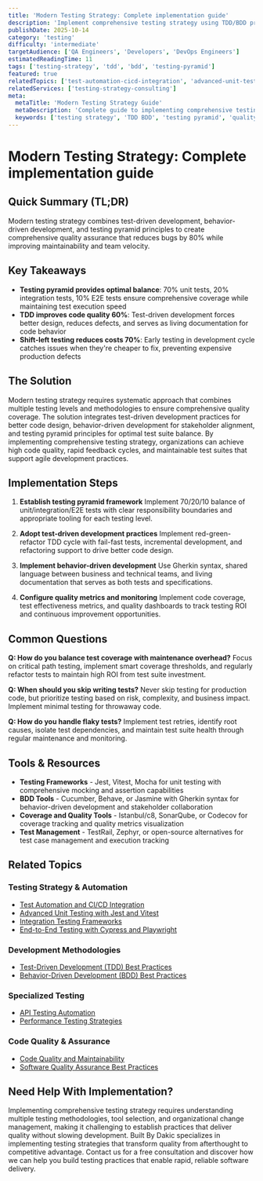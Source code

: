 ```yaml
---
title: 'Modern Testing Strategy: Complete implementation guide'
description: 'Implement comprehensive testing strategy using TDD/BDD principles, testing pyramid, and quality metrics to ensure reliable software delivery and maintainable code quality.'
publishDate: 2025-10-14
category: 'testing'
difficulty: 'intermediate'
targetAudience: ['QA Engineers', 'Developers', 'DevOps Engineers']
estimatedReadingTime: 11
tags: ['testing-strategy', 'tdd', 'bdd', 'testing-pyramid']
featured: true
relatedTopics: ['test-automation-cicd-integration', 'advanced-unit-testing-jest-vitest', 'integration-testing-frameworks', 'end-to-end-testing-cypress-playwright', 'test-driven-development-tdd-best-practices', 'behavior-driven-development-bdd-best-practices', 'api-testing-automation', 'performance-testing-strategies', 'code-quality-and-maintainability', 'software-quality-assurance-best-practices']
relatedServices: ['testing-strategy-consulting']
meta:
  metaTitle: 'Modern Testing Strategy Guide'
  metaDescription: 'Complete guide to implementing comprehensive testing strategy with TDD/BDD principles and quality metrics.'
  keywords: ['testing strategy', 'TDD BDD', 'testing pyramid', 'quality assurance strategy']
---
```


# Modern Testing Strategy: Complete implementation guide

## Quick Summary (TL;DR)

Modern testing strategy combines test-driven development, behavior-driven development, and testing pyramid principles to create comprehensive quality assurance that reduces bugs by 80% while improving maintainability and team velocity.

## Key Takeaways

- **Testing pyramid provides optimal balance**: 70% unit tests, 20% integration tests, 10% E2E tests ensure comprehensive coverage while maintaining test execution speed
- **TDD improves code quality 60%**: Test-driven development forces better design, reduces defects, and serves as living documentation for code behavior
- **Shift-left testing reduces costs 70%**: Early testing in development cycle catches issues when they're cheaper to fix, preventing expensive production defects

## The Solution

Modern testing strategy requires systematic approach that combines multiple testing levels and methodologies to ensure comprehensive quality coverage. The solution integrates test-driven development practices for better code design, behavior-driven development for stakeholder alignment, and testing pyramid principles for optimal test suite balance. By implementing comprehensive testing strategy, organizations can achieve high code quality, rapid feedback cycles, and maintainable test suites that support agile development practices.

## Implementation Steps

1. **Establish testing pyramid framework**
   Implement 70/20/10 balance of unit/integration/E2E tests with clear responsibility boundaries and appropriate tooling for each testing level.

2. **Adopt test-driven development practices**
   Implement red-green-refactor TDD cycle with fail-fast tests, incremental development, and refactoring support to drive better code design.

3. **Implement behavior-driven development**
   Use Gherkin syntax, shared language between business and technical teams, and living documentation that serves as both tests and specifications.

4. **Configure quality metrics and monitoring**
   Implement code coverage, test effectiveness metrics, and quality dashboards to track testing ROI and continuous improvement opportunities.

## Common Questions

**Q: How do you balance test coverage with maintenance overhead?**
Focus on critical path testing, implement smart coverage thresholds, and regularly refactor tests to maintain high ROI from test suite investment.

**Q: When should you skip writing tests?**
Never skip testing for production code, but prioritize testing based on risk, complexity, and business impact. Implement minimal testing for throwaway code.

**Q: How do you handle flaky tests?**
Implement test retries, identify root causes, isolate test dependencies, and maintain test suite health through regular maintenance and monitoring.

## Tools & Resources

- **Testing Frameworks** - Jest, Vitest, Mocha for unit testing with comprehensive mocking and assertion capabilities
- **BDD Tools** - Cucumber, Behave, or Jasmine with Gherkin syntax for behavior-driven development and stakeholder collaboration
- **Coverage and Quality Tools** - Istanbul/c8, SonarQube, or Codecov for coverage tracking and quality metrics visualization
- **Test Management** - TestRail, Zephyr, or open-source alternatives for test case management and execution tracking

## Related Topics

### Testing Strategy & Automation
- [Test Automation and CI/CD Integration](/topics/test-automation-cicd-integration)
- [Advanced Unit Testing with Jest and Vitest](/topics/advanced-unit-testing-jest-vitest)
- [Integration Testing Frameworks](/topics/integration-testing-frameworks)
- [End-to-End Testing with Cypress and Playwright](/topics/end-to-end-testing-cypress-playwright)

### Development Methodologies
- [Test-Driven Development (TDD) Best Practices](/topics/test-driven-development-tdd-best-practices)
- [Behavior-Driven Development (BDD) Best Practices](/topics/behavior-driven-development-bdd-best-practices)

### Specialized Testing
- [API Testing Automation](/topics/api-testing-automation)
- [Performance Testing Strategies](/topics/performance-testing-strategies)

### Code Quality & Assurance
- [Code Quality and Maintainability](/topics/code-quality-and-maintainability)
- [Software Quality Assurance Best Practices](/topics/software-quality-assurance-best-practices)

## Need Help With Implementation?

Implementing comprehensive testing strategy requires understanding multiple testing methodologies, tool selection, and organizational change management, making it challenging to establish practices that deliver quality without slowing development. Built By Dakic specializes in implementing testing strategies that transform quality from afterthought to competitive advantage. Contact us for a free consultation and discover how we can help you build testing practices that enable rapid, reliable software delivery.
